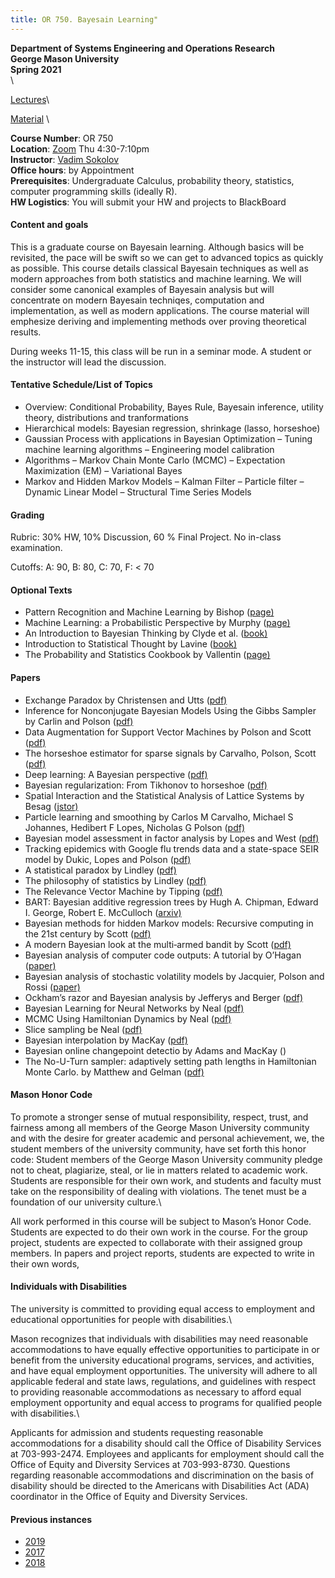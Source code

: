 ---
title: OR 750. Bayesain Learning"
---
**Department of Systems Engineering and Operations Research**\
**George Mason University**\
**Spring 2021**\
\\


[Lectures](https://www.youtube.com/playlist?list##PLW7zhaLlN4yBpp7TEOy5df4AIbQBQ1xlA Videos of)\\

[Material](https://www.dropbox.com/sh/jrsusrzzptc6uh2/AACfnYJnrpbydSPD602Dw0wBa?dl##0 Course)
\\

**Course Number**: OR 750 \
**Location**: [Zoom](https://gmu.zoom.us/j/93385126886?pwd##QmRZaE04cURPeFIwVmZTekxXbE1CZz09) Thu 4:30-7:10pm\
**Instructor**: [Vadim Sokolov](../index.qmd)\
**Office hours**: by Appointment \
**Prerequisites**: Undergraduate Calculus, probability theory, statistics, computer programming skills (ideally R).\
**HW Logistics**: You will submit your HW and projects to BlackBoard\

#### Content and goals
This is a graduate course on Bayesain learning. Although basics will be revisited, the pace will be swift so we can get to advanced topics as quickly as possible. This course details classical Bayesain techniques as well as modern approaches from both statistics and machine learning. We will consider some canonical examples of Bayesain analysis but will concentrate on modern Bayesain techniqes, computation and implementation, as well as modern applications. The course material will emphesize deriving and implementing methods over proving theoretical results. \

During weeks 11-15, this class will be run in a seminar mode. A student or the instructor will lead the discussion.


#### Tentative Schedule/List of Topics 
- Overview: Conditional Probability, Bayes Rule, Bayesain inference, utility theory, distributions and tranformations
- Hierarchical models: Bayesian regression, shrinkage (lasso, horseshoe) 
- Gaussian Process with applications in Bayesian Optimization
  -- Tuning machine learning algorithms
  -- Engineering model calibration
- Algorithms 
	-- Markov Chain Monte Carlo (MCMC)
	-- Expectation Maximization (EM)
	-- Variational Bayes
- Markov and Hidden Markov Models
	-- Kalman Filter
	-- Particle filter
	-- Dynamic Linear Model
	-- Structural Time Series Models


#### Grading
Rubric: 30\% HW, 10\% Discussion, 60 \% Final Project. No in-class examination. 




Cutoffs: A: 90, B: 80, C: 70, F: < 70

#### Optional Texts
- Pattern Recognition and Machine Learning by Bishop
([page)](https://www.microsoft.com/en-us/research/people/cmbishop/?from##http%3A%2F%2Fresearch.microsoft.com%2Fen-us%2Fum%2Fpeople%2Fcmbishop%2Fprml%2F book)
- Machine Learning: a Probabilistic Perspective by  Murphy ([page)](https://probml.github.io/pml-book/book0.html book)
- An Introduction to Bayesian Thinking by Clyde et al. ([book)](https://statswithr.github.io/book/)
- Introduction to Statistical Thought by Lavine ([book)](https://people.math.umass.edu/~lavine/Book/book.pdf)
- The Probability and Statistics Cookbook by Vallentin ([page)](http://statistics.zone book)

#### Papers
- Exchange Paradox by Christensen and Utts ([pdf)](https://vsokolov.org/courses/750/files/exchange-1.pdf)
- Inference for Nonconjugate Bayesian Models Using the Gibbs Sampler by Carlin and Polson ([pdf)](https://www.jstor.org/stable/pdf/3315430.pdf)
- Data Augmentation for Support Vector Machines by Polson and Scott ([pdf)](https://projecteuclid.org/download/pdf_1/euclid.ba/1339611936)
- The horseshoe estimator for sparse signals by Carvalho, Polson, Scott ([pdf)](https://academic.oup.com/biomet/article-pdf/97/2/465/584621/asq017.pdf)
- Deep learning: A Bayesian perspective ([pdf)](https://projecteuclid.org/journals/bayesian-analysis/volume-12/issue-4/Deep-Learning-A-Bayesian-Perspective/10.1214/17-BA1082.pdf)
- Bayesian regularization: From Tikhonov to horseshoe ([pdf)](https://arxiv.org/pdf/1902.06269)
- Spatial Interaction and the Statistical Analysis of Lattice Systems by Besag ([jstor)](https://www.jstor.org/stable/2984812)
- Particle learning and smoothing by Carlos M Carvalho, Michael S Johannes, Hedibert F Lopes, Nicholas G Polson ([pdf)](https://projecteuclid.org/journals/statistical-science/volume-25/issue-1/Particle-Learning-and-Smoothing/10.1214/10-STS325.pdf)
- Bayesian model assessment in factor analysis by  Lopes and West ([pdf)](http://citeseerx.ist.psu.edu/viewdoc/download?doi##10.1.1.10.8242&rep##rep1&type##pdf)
- Tracking epidemics with Google flu trends data and a state-space SEIR model by Dukic, Lopes and Polson ([pdf)](http://hedibert.org/wp-content/uploads/2013/12/dukic-lopes-polson-2012.pdf)
- A statistical paradox by Lindley ([pdf)](https://www.jstor.org/stable/pdf/2333251.pdf?casa_token##NFM2MIA8keAAAAAA:6grYoLYcXfR3B_obBJBNPphx8uQPpJU7LYBAzrrwmmQP39geofylGTO00DdFY25H4IzvuMLqaHvdu2vpS0zkBayY_m-MCfRnxSs8srO1-w-7rVEMNyx_)
- The philosophy of statistics by Lindley ([pdf)](https://www.researchgate.net/profile/Mohamed-Mourad-Lafifi/post/Are_you_interested_in_a_different_approach_to_uncertainty_specifically_fuzzy_logic/attachment/59d649ee79197b80779a453d/AS%3A473129114968068%401489814179927/download/Lindley_Philosophy_of_Statistics.pdf)
- The Relevance Vector Machine by Tipping ([pdf)](https://proceedings.neurips.cc/paper/1999/file/f3144cefe89a60d6a1afaf7859c5076b-Paper.pdf)
- BART: Bayesian additive regression trees by Hugh A. Chipman, Edward I. George, Robert E. McCulloch ([arxiv)](https://arxiv.org/abs/0806.3286)
- Bayesian methods for hidden Markov models: Recursive computing in the 21st century by Scott ([pdf)](https://www.researchgate.net/profile/Steven-Scott-7/publication/271759773_Bayesian_Methods_for_Hidden_Markov_Models/links/5d59f34345851545af4dd4ba/Bayesian-Methods-for-Hidden-Markov-Models.pdf)
- A modern Bayesian look at the multi‐armed bandit by Scott ([pdf)](https://www.economics.uci.edu/files/docs/micro/s11/Scott.pdf)
- Bayesian analysis of computer code outputs: A tutorial by O'Hagan ([paper)](https://www.sciencedirect.com/science/article/abs/pii/S0951832005002383)
- Bayesian analysis of stochastic volatility models by Jacquier, Polson and Rossi ([paper)](https://www.tandfonline.com/doi/abs/10.1198/073500102753410408?casa_token##ZyC44u0_cAMAAAAA:h_DyOEelNr2-EhR5sdh_QWf0cGkUdWtY1hFPR069XkjlFL5rXyPE1vU9vjKtt_wLlE6QP0REOvNtkg)
- Ockham's razor and Bayesian analysis by Jefferys and  Berger ([pdf)](https://www.jstor.org/stable/pdf/29774559.pdf?casa_token##SoqgbRVGrqAAAAAA:yshY7buaOVYhO31mN4zqfqXAJoKU16kN0YlHHSpYs42bcPChCqNmJntOVfBky9dV8fGa9Z4TPe0t93psLccVdmOg7sLYPT5ucNAyh4Vhe8_lh6FbEf10)
- Bayesian Learning for Neural Networks by Neal ([pdf)](http://www.db.toronto.edu/~radford/ftp/thesis.pdf) 
- MCMC Using Hamiltonian Dynamics by Neal ([pdf)](https://arxiv.org/pdf/1206.1901.pdf%20http://arxiv.org/abs/1206.1901)
- Slice sampling be Neal ([pdf)](https://projecteuclid.org/journals/annals-of-statistics/volume-31/issue-3/Slice-sampling/10.1214/aos/1056562461.pdf)
- Bayesian interpolation by MacKay ([pdf)](https://www.mitpressjournals.org/doi/pdf/10.1162/neco.1992.4.3.415)
- Bayesian online changepoint detectio by Adams and MacKay ([](https://arxiv.org/pdf/0710.3742))
- The No-U-Turn sampler: adaptively setting path lengths in Hamiltonian Monte Carlo. by Matthew and  Gelman ([pdf)](https://www.jmlr.org/papers/volume15/hoffman14a/hoffman14a.pdf)

#### Mason Honor Code

To promote a stronger sense of mutual responsibility, respect, trust, and
fairness among all members of the George Mason University community and
with the desire for greater academic and personal achievement, we, the
student members of the university community, have set forth this honor code:
Student members of the George Mason University community pledge not to
cheat, plagiarize, steal, or lie in matters related to academic work.
Students are responsible for their own work, and students and faculty must take
on the responsibility of dealing with violations. The tenet must be a foundation
of our university culture.\\

All work performed in this course will be subject to Mason's Honor Code.
Students are expected to do their own work in the course. For the group project,
students are expected to collaborate with their assigned group members.
In papers and project reports, students are expected to write in their own words,
 

#### Individuals with Disabilities
The university is committed to providing equal access to employment and
educational opportunities for people with disabilities.\\

Mason recognizes that individuals with disabilities may need reasonable
accommodations to have equally effective opportunities to participate in or
benefit from the university educational programs, services, and activities, and
have equal employment opportunities. The university will adhere to all
applicable federal and state laws, regulations, and guidelines with respect to
providing reasonable accommodations as necessary to afford equal
employment opportunity and equal access to programs for qualified people
with disabilities.\\

Applicants for admission and students requesting reasonable accommodations
for a disability should call the Office of Disability Services at 703-993-2474.
Employees and applicants for employment should call the Office of Equity and
Diversity Services at 703-993-8730. Questions regarding reasonable
accommodations and discrimination on the basis of disability should be
directed to the Americans with Disabilities Act (ADA) coordinator in the Office
of Equity and Diversity Services.


#### Previous instances
- [2019](./2019/index.html Fall)
- [2017](./2017/index.html Fall)
- [2018](./2018/index.html Fall)
